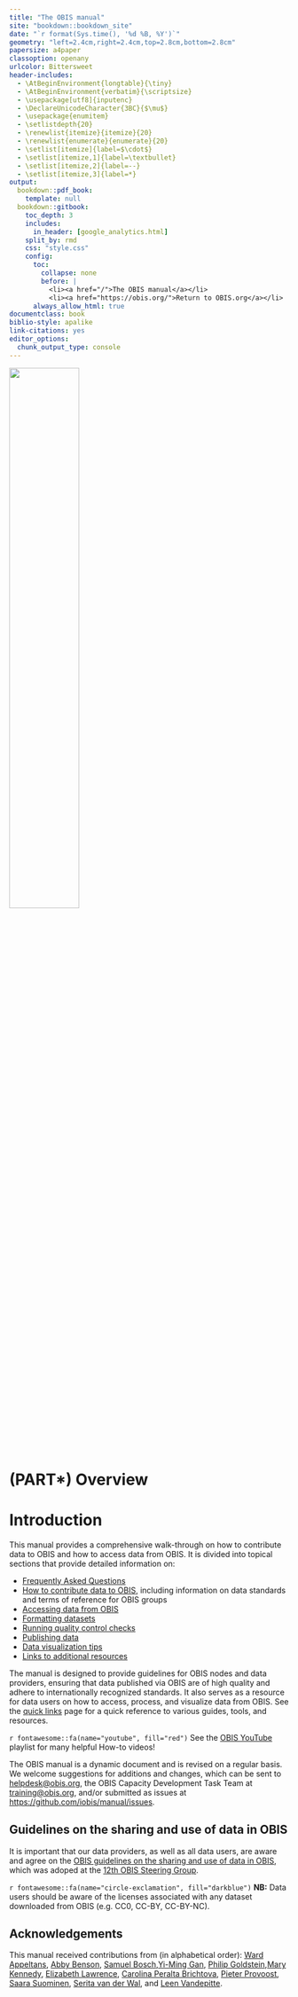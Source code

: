 ```yaml
--- 
title: "The OBIS manual"
site: "bookdown::bookdown_site"
date: "`r format(Sys.time(), '%d %B, %Y')`"
geometry: "left=2.4cm,right=2.4cm,top=2.8cm,bottom=2.8cm"
papersize: a4paper
classoption: openany
urlcolor: Bittersweet
header-includes:
  - \AtBeginEnvironment{longtable}{\tiny}
  - \AtBeginEnvironment{verbatim}{\scriptsize}
  - \usepackage[utf8]{inputenc}
  - \DeclareUnicodeCharacter{3BC}{$\mu$}
  - \usepackage{enumitem}
  - \setlistdepth{20}
  - \renewlist{itemize}{itemize}{20}
  - \renewlist{enumerate}{enumerate}{20}
  - \setlist[itemize]{label=$\cdot$}
  - \setlist[itemize,1]{label=\textbullet}
  - \setlist[itemize,2]{label=--}
  - \setlist[itemize,3]{label=*}
output:
  bookdown::pdf_book:
    template: null
  bookdown::gitbook:
    toc_depth: 3
    includes:
      in_header: [google_analytics.html]
    split_by: rmd
    css: "style.css"
    config:
      toc:
        collapse: none
        before: |
          <li><a href="/">The OBIS manual</a></li>
          <li><a href="https://obis.org/">Return to OBIS.org</a></li>
      always_allow_html: true
documentclass: book
biblio-style: apalike
link-citations: yes
editor_options: 
  chunk_output_type: console
---
```


\newpage

![](images/obis_logo.png){width=50%}

# (PART\*) Overview {-}
# Introduction

This manual provides a comprehensive walk-through on how to contribute data to OBIS and how to access data from OBIS.  It is divided into topical sections that provide detailed information on:

* [Frequently Asked Questions](FAQ.html) 
* [How to contribute data to OBIS,](contribute.html) including information on data standards and terms of reference for OBIS groups
* [Accessing data from OBIS](access.html)
* [Formatting datasets](formatting.html)
* [Running quality control checks](data_qc.html)
* [Publishing data](data_publication.html)
* [Data visualization tips](dataviz.html)
* [Links to additional resources](other_resources.html)

The manual is designed to provide guidelines for OBIS nodes and data providers, ensuring that data published via OBIS are of high quality and adhere to internationally recognized standards. It also serves as a resource for data users on how to access, process, and visualize data from OBIS. See the [quick links](linklist.html) page for a quick reference to various guides, tools, and resources.

<div class="callbox-blue">

`r fontawesome::fa(name="youtube", fill="red")` See the [OBIS YouTube](https://www.youtube.com/playlist?list=PLlgUwSvpCFS4TS7ZN0fhByj_3EBZ5lXbF) playlist for many helpful How-to videos!

</div>

The OBIS manual is a dynamic document and is revised on a regular basis. We welcome suggestions for additions and changes, which can be sent to [helpdesk@obis.org](mailto:helpdesk@obis.org), the OBIS Capacity Development Task Team at [training@obis.org](mailto:training@iobis.org), and/or submitted as issues at <https://github.com/iobis/manual/issues>. 

## Guidelines on the sharing and use of data in OBIS

It is important that our data providers, as well as all data users, are aware and agree on the [OBIS guidelines on the sharing and use of data in OBIS](policy.html), which was adoped at the [12th OBIS Steering Group](https://oceanexpert.org/event/3965). 

<div class="callbox-blue">

`r fontawesome::fa(name="circle-exclamation", fill="darkblue")` **NB:** Data users should be aware of the licenses associated with any dataset downloaded from OBIS (e.g. CC0, CC-BY, CC-BY-NC). 

</div>

## Acknowledgements

This manual received contributions from (in alphabetical order): [Ward Appeltans](https://www.oceanexpert.net/expert/11770), [Abby Benson](https://orcid.org/0000-0002-4391-107X), [Samuel Bosch](https://www.oceanexpert.net/expert/26577),[Yi-Ming Gan](https://orcid.org/0000-0001-7087-2646), [Philip Goldstein](https://www.oceanexpert.net/expert/18051),[Mary Kennedy](https://www.oceanexpert.net/expert/13557), [Elizabeth Lawrence](https://oceanexpert.org/expert/50997), [Carolina Peralta Brichtova](https://oceanexpert.org/expert/26345), [Pieter Provoost](https://www.oceanexpert.net/expert/26192), [Saara Suominen](https://oceanexpert.org/expert/43352), [Serita van der Wal](https://oceanexpert.org/expert/49876), and [Leen Vandepitte](https://www.oceanexpert.net/expert/12313).
 
